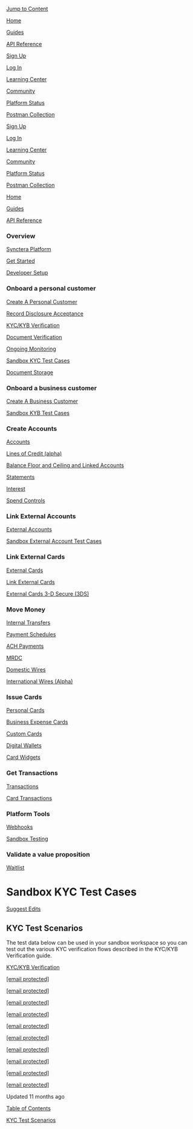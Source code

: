 [Jump to Content](#content)

[](/)

[Home](/)

[Guides](/docs)

[API Reference](/reference)

[Sign Up](https://app.synctera.com/sign-up)

[Log In](https://app.synctera.com)

[Learning Center](https://learn.synctera.com/)

[Community](https://launchpass.com/synctera-community)

[Platform Status](https://status.synctera.com/)

[Postman Collection](https://www.postman.com/synctera/workspace/synctera-public-workspace/)

[](/)

[Sign Up](https://app.synctera.com/sign-up)

[Log In](https://app.synctera.com)

[Learning Center](https://learn.synctera.com/)

[Community](https://launchpass.com/synctera-community)

[Platform Status](https://status.synctera.com/)

[Postman Collection](https://www.postman.com/synctera/workspace/synctera-public-workspace/)

[Home](/)

[Guides](/docs)

[API Reference](/reference)

### Overview

[Synctera Platform](/docs/platform-overview)

[Get Started](/docs/get-started)

[Developer Setup](/docs/dev-setup)

### Onboard a personal customer

[Create A Personal Customer](/docs/create-a-personal-customer)

[Record Disclosure Acceptance](/docs/record-disclosure-acceptance)

[KYC/KYB Verification](/docs/kyc-kyb-verification)

[Document Verification](/docs/document-verification)

[Ongoing Monitoring](/docs/monitoring-guide)

[Sandbox KYC Test Cases](/docs/sandbox-kyc-test-cases)

[Document Storage](/docs/document-storage-guide)

### Onboard a business customer

[Create A Business Customer](/docs/create-a-business)

[Sandbox KYB Test Cases](/docs/sandbox-kyb-test-cases)

### Create Accounts

[Accounts](/docs/create-accounts-guide)

[Lines of Credit (alpha)](/docs/line-of-credit-guide)

[Balance Floor and Ceiling and Linked Accounts](/docs/balance-floor-ceiling)

[Statements](/docs/statements-guide)

[Interest](/docs/interest-guide)

[Spend Controls](/docs/spend-controls-guide)

### Link External Accounts

[External Accounts](/docs/external-accounts-guide)

[Sandbox External Account Test Cases](/docs/sandbox-external-account-test-cases)

### Link External Cards

[External Cards](/docs/external-cards-guide)

[Link External Cards](/docs/link-external-cards)

[External Cards 3-D Secure (3DS)](/docs/external-cards-3ds-guide)

### Move Money

[Internal Transfers](/docs/internal-transfer-guide)

[Payment Schedules](/docs/payment-schedules)

[ACH Payments](/docs/ach-guide)

[MRDC](/docs/create-mobile-deposit-guide)

[Domestic Wires](/docs/domestic-wires)

[International Wires (Alpha)](/docs/international-wires)

### Issue Cards

[Personal Cards](/docs/personal-cards)

[Business Expense Cards](/docs/business-card)

[Custom Cards](/docs/custom-card-images)

[Digital Wallets](/docs/digital-wallets)

[Card Widgets](/docs/card-widgets)

### Get Transactions

[Transactions](/docs/transactions-guide)

[Card Transactions](/docs/card-transactions)

### Platform Tools

[Webhooks](/docs/webhooks-guide)

[Sandbox Testing](/docs/sandbox-testing)

### Validate a value proposition

[Waitlist](/docs/viral-loops-waitlist)

# Sandbox KYC Test Cases

[Suggest Edits](/edit/sandbox-kyc-test-cases)

## KYC Test Scenarios

[](#kyc-test-scenarios)

The test data below can be used in your sandbox workspace so you can test out the various KYC verification flows described in the KYC/KYB Verification guide.

[KYC/KYB Verification](/docs/kyc-kyb-verification)

[[email protected]](/cdn-cgi/l/email-protection#177f78707665637f767973766464787457726f767a677b723974787a)

[[email protected]](/cdn-cgi/l/email-protection#7618131a0519181718121b03041219151d36130e171b061a135815191b)

[[email protected]](/cdn-cgi/l/email-protection#a9fdfee8e5e2ecfbe9ecf1e8e4f9e5ec87eae6e4)

[[email protected]](/cdn-cgi/l/email-protection#266b7408606f756d66637e676b766a630865696b)

[[email protected]](/cdn-cgi/l/email-protection#4c28623f623e2d22280c29342d213c2029622f23)

[[email protected]](/cdn-cgi/l/email-protection#b6dcdcd9d8d3c587868786f6d3ced7dbc6dad398d5d9db)

[[email protected]](/cdn-cgi/l/email-protection#d0bdb1b4b1bdfeb790b5a8b1bda0bcb5feb3bfbd)

[[email protected]](/cdn-cgi/l/email-protection#e58884818488cb82a5809d8488958980cb868a88)

[[email protected]](/cdn-cgi/l/email-protection#e58884818488cb82a5809d8488958980cb868a88)

[[email protected]](/cdn-cgi/l/email-protection#ec98899f98ac89948d819c8089c28f8381)

Updated 11 months ago 

[Table of Contents](#)

[KYC Test Scenarios](#kyc-test-scenarios)

